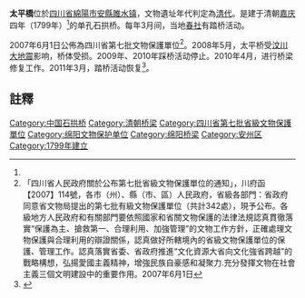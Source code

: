 {{msg:四川省文物保護單位
|名稱 = 太平橋
|編號 = 173
|圖片 = 
|級別 = S7
|分類 = 
|時代 = [[清代|清代]]
|地点 = [[四川省|四川省]][[綿陽市|綿陽市]][[安縣|安縣]]
|坐標 =
|登錄 = 2007年6月1日
}}
'''太平橋'''位於[[四川省|四川省]][[綿陽市|綿陽市]][[安縣|安縣]][[雎水镇|雎水镇]]，文物遺址年代判定為[[清代|清代]]。是建于清朝[[嘉庆|嘉庆]]四年（1799年）<ref name="a1"/>的单孔石拱桥。每年3月间，当地[[春社|春社]]有踏桥活动。

2007年6月1日公佈為四川省第七批文物保護單位<ref>「四川省人民政府關於公布第七批省級文物保護單位的通知」，川府函【2007】114號，各市（州）、縣（市、區）人民政府，省級各部門：省政府同意省文物局提出的第七批有級文物保護單位（共計342處），現予公布。各級地方人民政府和有關部門要依照國家和省關文物保護的法律法規認真貫徹落實“保護為主、搶救第一、合理利用、加強管理”的文物工作方針，正確處理文物保護與合理利用的辯證關係，認真做好所轄境內的省級文物保護單位的保護、管理工作。認真落實省委、省政府推進“文化資源大省向文化強省跨越”的戰略構想，弘揚愛國主義精神，增強民族自豪感和凝聚力.充分發揮文物在社會主義三個文明建設中的重要作用。2007年6月1日</ref>。2008年5月，太平桥受[[汶川大地震|汶川大地震]]影响，桥体受损。2009年、2010年踩桥活动停止。2010年4月，进行桥梁修复工作。2011年3月，踏桥活动恢复<ref name="a1">{{Cite web |url=http://sc.sina.com.cn/news/m/2015-01-05/detail-iawzunex8673107-p2.shtml |title=桥的安全：维修加固，安全有保障 |accessdate=2017-04-15 |author=记者：姚茂强、丁伟、唐金龙 |date=2015-01-05 |work= |publisher=新浪网，来源：华西都市报 |language=Zh-hans |archive-date=2017-04-15 |archive-url=https://web.archive.org/web/20170415200551/http://sc.sina.com.cn/news/m/2015-01-05/detail-iawzunex8673107-p2.shtml |dead-url=no }}</ref>。

==註釋==
{{reflist}}
{{文物保護單位小作品}}
{{绵阳市境内的四川省文物保护单位}}
[[Category:中国石拱桥|Category:中国石拱桥]]
[[Category:清朝桥梁|Category:清朝桥梁]]
[[Category:四川省第七批省級文物保護單位|Category:四川省第七批省級文物保護單位]]
[[Category:绵阳文物保护单位|Category:绵阳文物保护单位]]
[[Category:绵阳桥梁|Category:绵阳桥梁]]
[[Category:安州区|Category:安州区]]
[[Category:1799年建立|Category:1799年建立]]